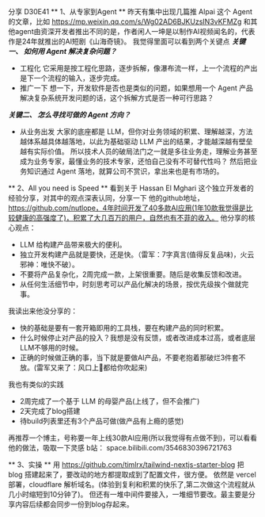 分享 D30E41
** 1、从专家到Agent **
昨天有集中出现几篇推 Alpai 这个 Agent 的文章，比如 https://mp.weixin.qq.com/s/Wg02AD6BJKUzsIN3vKFMZg
和其他agent由资深开发者推出不同的是，作者闲人一坤是以制作AI视频闻名的，代表作是24年就推出的AI短剧《山海奇镜》。
我觉得里面可以看到两个关键点
***关键一、 如何用 Agent 解决复杂问题？***
- 工程化
它采用是按工程化思路，逐步拆解，像瀑布流一样，上一个流程的产出是下一个流程的输入，逐步完成。
- 推广一下
想一下，开发软件是否也是类似的问题，如果想用一个 Agent 产品解决复杂系统开发问题的话，这个拆解方式是否一种可行思路？

***关键二、 怎么寻找可做的 Agent 方向？***
- 从业务出发
大家的底座都是 LLM，但你对业务领域的积累、理解越深，方法越体系越具体越落地，以此为基础驱动 LLM 产出的结果，才能越深越有壁垒越有实际价值。
所以技术人员的破局法门之一就是多往业务走，理解业务甚至成为业务专家，最懂业务的技术专家，还怕自己没有不可替代性吗？
然后把业务知识通过 Agent 落地，就算公司不赏识，拿出来也是有市场的。


** 2、All you need is Speed **
看到关于 Hassan El Mghari 这个独立开发者的经验分享，对其中的观点深表认同，分享一下
他的github地址，https://github.com/nutlope，4年时间开发了40多款AI应用(1年10款我觉得是比较健康的高强度了)，积累了大几百万的用户，自然也有不菲的收入。
他分享的核心观点：
- LLM 给构建产品带来极大的便利。
- 独立开发构建产品就是要快，还是快。（雷军：7字真言(值得反复品味)，火云邪神：唯快不破）。
- 不要将产品复杂化，2周完成一款，上架很重要。随后是收集反馈和改进。
- 从任何生活细节中，时刻思考可以产品化解决的场景，按优先级挨个做就完事。

我读出来他没分享的：
- 快的基础是要有一套开箱即用的工具栈，要在构建产品的同时积累。
- 什么时候停止对产品的投入？我想是没有反馈，或者改进成本过高，或者底层LLM不够用的时候。
- 正确的时候做正确的事，当下就是要做AI产品，不要老抱着那破烂3件套不放。(雷军又来了：风口上🐷都给你吹起来)

我也有类似的实践
- 2周完成了一个基于 LLM 的母婴产品(上线了，但不会推广)
- 2天完成了blog搭建
- 待build列表里还有3个产品可做(做产品有上瘾的感觉)

再推荐一个博主，号称要一年上线30款AI应用(所以我觉得有点做不到)，可以看看他的做法，吸取一下灵感
b站： space.bilibili.com/3546830396721763


** 3、实操 **
用 https://github.com/timlrx/tailwind-nextjs-starter-blog 把 blog 搭建起来了，要改动的地方都提取成到了配置文件，很方便。
依然是 vercel 部署，cloudflare 解析域名。(体验到复利和积累的快乐了,第二次做这个流程就从几小时缩短到10分钟了)。
但还有一堆中间件要接入，一堆细节要改。最主要是分享内容后续都会同步一份到blog存起来。